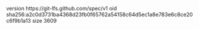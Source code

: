 version https://git-lfs.github.com/spec/v1
oid sha256:a2c0d3731ba4368d23fb0f65762a54158c64d5ec1a8e783e6c8ce20c6f9b1a13
size 3609

